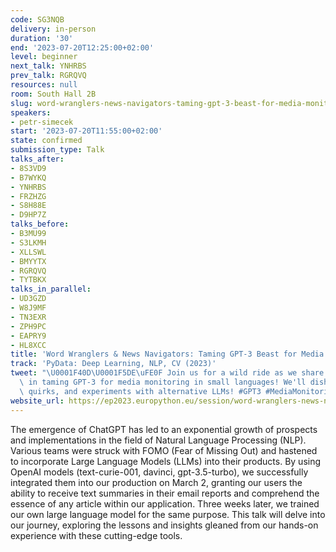 ```yaml
---
code: SG3NQB
delivery: in-person
duration: '30'
end: '2023-07-20T12:25:00+02:00'
level: beginner
next_talk: YNHRBS
prev_talk: RGRQVQ
resources: null
room: South Hall 2B
slug: word-wranglers-news-navigators-taming-gpt-3-beast-for-media-monitoring
speakers:
- petr-simecek
start: '2023-07-20T11:55:00+02:00'
state: confirmed
submission_type: Talk
talks_after:
- 8S3VD9
- B7WYKQ
- YNHRBS
- FRZHZG
- S8H88E
- D9HP7Z
talks_before:
- B3MU99
- S3LKMH
- XLLSWL
- BMYYTX
- RGRQVQ
- TYTBKX
talks_in_parallel:
- UD3GZD
- W8J9MF
- TN3EXR
- ZPH9PC
- EAPRY9
- HL8XCC
title: 'Word Wranglers & News Navigators: Taming GPT-3 Beast for Media Monitoring'
track: 'PyData: Deep Learning, NLP, CV (2023)'
tweet: "\U0001F40D\U0001F5DE\uFE0F Join us for a wild ride as we share our adventures\
  \ in taming GPT-3 for media monitoring in small languages! We'll dish about challenges,\
  \ quirks, and experiments with alternative LLMs! #GPT3 #MediaMonitoring"
website_url: https://ep2023.europython.eu/session/word-wranglers-news-navigators-taming-gpt-3-beast-for-media-monitoring
---
```


The emergence of ChatGPT has led to an exponential growth of prospects and implementations in the field of Natural Language Processing (NLP). Various teams were struck with FOMO (Fear of Missing Out) and hastened to incorporate Large Language Models (LLMs) into their products. By using OpenAI models (text-curie-001, davinci, gpt-3.5-turbo), we successfully integrated them into our production on March 2, granting our users the ability to receive text summaries in their email reports and comprehend the essence of any article within our application. Three weeks later, we trained our own large language model for the same purpose. This talk will delve into our journey, exploring the lessons and insights gleaned from our hands-on experience with these cutting-edge tools.
